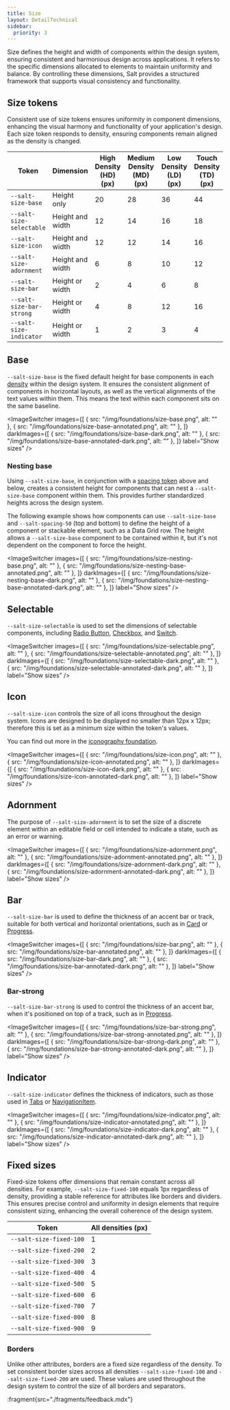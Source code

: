 ```yaml
---
title: Size
layout: DetailTechnical
sidebar:
  priority: 3
---
```


Size defines the height and width of components within the design system, ensuring consistent and harmonious design across applications. It refers to the specific dimensions allocated to elements to maintain uniformity and balance. By controlling these dimensions, Salt provides a structured framework that supports visual consistency and functionality.

## Size tokens

Consistent use of size tokens ensures uniformity in component dimensions, enhancing the visual harmony and functionality of your application's design. Each size token responds to density, ensuring components remain aligned as the density is changed.

| Token                    | Dimension        | High Density (HD) (px) | Medium Density (MD) (px) | Low Density (LD) (px) | Touch Density (TD) (px) |
| ------------------------ | ---------------- | ---------------------- | ------------------------ | --------------------- | ----------------------- |
| `--salt-size-base`       | Height only      | 20                     | 28                       | 36                    | 44                      |
| `--salt-size-selectable` | Height and width | 12                     | 14                       | 16                    | 18                      |
| `--salt-size-icon`       | Height and width | 12                     | 12                       | 14                    | 16                      |
| `--salt-size-adornment`  | Height and width | 6                      | 8                        | 10                    | 12                      |
| `--salt-size-bar`        | Height or width  | 2                      | 4                        | 6                     | 8                       |
| `--salt-size-bar-strong` | Height or width  | 4                      | 8                        | 12                    | 16                      |
| `--salt-size-indicator`  | Height or width  | 1                      | 2                        | 3                     | 4                       |

## Base

`--salt-size-base` is the fixed default height for base components in each [density](./density) within the design system. It ensures the consistent alignment of components in horizontal layouts, as well as the vertical alignments of the text values within them. This means the text within each component sits on the same baseline.

<ImageSwitcher
  images={[
    { src: "/img/foundations/size-base.png", alt: "" },
    { src: "/img/foundations/size-base-annotated.png", alt: "" },
  ]}
  darkImages={[
    { src: "/img/foundations/size-base-dark.png", alt: "" },
    { src: "/img/foundations/size-base-annotated-dark.png", alt: "" },
  ]}
  label="Show sizes"
/>

### Nesting base

Using `--salt-size-base`, in conjunction with a [spacing token](./spacing) above and below, creates a consistent height for components that can nest a `--salt-size-base` component within them. This provides further standardized heights across the design system.

The following example shows how components can use `--salt-size-base` and `--salt-spacing-50` (top and bottom) to define the height of a component or stackable element, such as a Data Grid row. The height allows a `--salt-size-base` component to be contained within it, but it's not dependent on the component to force the height.

<ImageSwitcher
  images={[
    { src: "/img/foundations/size-nesting-base.png", alt: "" },
    { src: "/img/foundations/size-nesting-base-annotated.png", alt: "" },
  ]}
  darkImages={[
    { src: "/img/foundations/size-nesting-base-dark.png", alt: "" },
    { src: "/img/foundations/size-nesting-base-annotated-dark.png", alt: "" },
  ]}
  label="Show sizes"
/>

## Selectable

`--salt-size-selectable` is used to set the dimensions of selectable components, including [Radio Button](../components/radio-button), [Checkbox](../components/checkbox), and [Switch](../components/switch).

<ImageSwitcher
  images={[
    { src: "/img/foundations/size-selectable.png", alt: "" },
    { src: "/img/foundations/size-selectable-annotated.png", alt: "" },
  ]}
  darkImages={[
    { src: "/img/foundations/size-selectable-dark.png", alt: "" },
    { src: "/img/foundations/size-selectable-annotated-dark.png", alt: "" },
  ]}
  label="Show sizes"
/>

## Icon

`--salt-size-icon` controls the size of all icons throughout the design system. Icons are designed to be displayed no smaller than 12px x 12px; therefore this is set as a minimum size within the token's values.

You can find out more in the [iconography foundation](./assets).

<ImageSwitcher
  images={[
    { src: "/img/foundations/size-icon.png", alt: "" },
    { src: "/img/foundations/size-icon-annotated.png", alt: "" },
  ]}
  darkImages={[
    { src: "/img/foundations/size-icon-dark.png", alt: "" },
    { src: "/img/foundations/size-icon-annotated-dark.png", alt: "" },
  ]}
  label="Show sizes"
/>

## Adornment

The purpose of `--salt-size-adornment` is to set the size of a discrete element within an editable field or cell intended to indicate a state, such as an error or warning.

<ImageSwitcher
  images={[
    { src: "/img/foundations/size-adornment.png", alt: "" },
    { src: "/img/foundations/size-adornment-annotated.png", alt: "" },
  ]}
  darkImages={[
    { src: "/img/foundations/size-adornment-dark.png", alt: "" },
    { src: "/img/foundations/size-adornment-annotated-dark.png", alt: "" },
  ]}
  label="Show sizes"
/>

## Bar

`--salt-size-bar` is used to define the thickness of an accent bar or track, suitable for both vertical and horizontal orientations, such as in [Card](../components/card) or [Progress](../components/progress).

<ImageSwitcher
  images={[
    { src: "/img/foundations/size-bar.png", alt: "" },
    { src: "/img/foundations/size-bar-annotated.png", alt: "" },
  ]}
  darkImages={[
    { src: "/img/foundations/size-bar-dark.png", alt: "" },
    { src: "/img/foundations/size-bar-annotated-dark.png", alt: "" },
  ]}
  label="Show sizes"
/>

### Bar-strong

`--salt-size-bar-strong` is used to control the thickness of an accent bar, when it's positioned on top of a track, such as in [Progress](../components/progress).

<ImageSwitcher
  images={[
    { src: "/img/foundations/size-bar-strong.png", alt: "" },
    { src: "/img/foundations/size-bar-strong-annotated.png", alt: "" },
  ]}
  darkImages={[
    { src: "/img/foundations/size-bar-strong-dark.png", alt: "" },
    { src: "/img/foundations/size-bar-strong-annotated-dark.png", alt: "" },
  ]}
  label="Show sizes"
/>

## Indicator

`--salt-size-indicator` defines the thickness of indicators, such as those used in [Tabs](/salt/components/tabs) or [NavigationItem](/salt/components/navigation-item).

<ImageSwitcher
  images={[
    { src: "/img/foundations/size-indicator.png", alt: "" },
    { src: "/img/foundations/size-indicator-annotated.png", alt: "" },
  ]}
  darkImages={[
    { src: "/img/foundations/size-indicator-dark.png", alt: "" },
    { src: "/img/foundations/size-indicator-annotated-dark.png", alt: "" },
  ]}
  label="Show sizes"
/>

## Fixed sizes

Fixed-size tokens offer dimensions that remain constant across all densities. For example, `--salt-size-fixed-100` equals 1px regardless of density, providing a stable reference for attributes like borders and dividers. This ensures precise control and uniformity in design elements that require consistent sizing, enhancing the overall coherence of the design system.

| Token                   | All densities (px) |
| ----------------------- | ------------------ |
| `--salt-size-fixed-100` | 1                  |
| `--salt-size-fixed-200` | 2                  |
| `--salt-size-fixed-300` | 3                  |
| `--salt-size-fixed-400` | 4                  |
| `--salt-size-fixed-500` | 5                  |
| `--salt-size-fixed-600` | 6                  |
| `--salt-size-fixed-700` | 7                  |
| `--salt-size-fixed-800` | 8                  |
| `--salt-size-fixed-900` | 9                  |

### Borders

Unlike other attributes, borders are a fixed size regardless of the density. To set consistent border sizes across all densities `--salt-size-fixed-100` and `--salt-size-fixed-200` are used. These values are used throughout the design system to control the size of all borders and separators.

:fragment{src="./fragments/feedback.mdx"}
